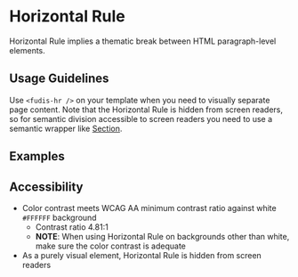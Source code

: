 
<Meta title="Components/Horizontal Rule" />

# Horizontal Rule

Horizontal Rule implies a thematic break between HTML paragraph-level elements.

## Usage Guidelines

Use `<fudis-hr />` on your template when you need to visually separate page content. Note that the Horizontal Rule is
hidden from screen readers, so for semantic division accessible to screen readers you need to use a semantic wrapper
like [Section](/docs/components-section--documentation).

## Examples

<Canvas of={HorizontalRuleStories.Example} />

## Accessibility

* Color contrast meets WCAG AA minimum contrast ratio against white `#FFFFFF` background
  * Contrast ratio 4.81:1
  * **NOTE**: When using Horizontal Rule on backgrounds other than white, make sure the color contrast is adequate
* As a purely visual element, Horizontal Rule is hidden from screen readers
